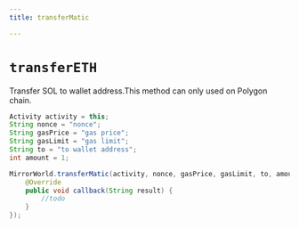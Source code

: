 ```yaml
---
title: transferMatic

---
```


# `transferETH`
Transfer SOL to wallet address.This method can only used on Polygon chain.

```java
Activity activity = this;
String nonce = "nonce";
String gasPrice = "gas price";
String gasLimit = "gas limit";
String to = "to wallet address";
int amount = 1;

MirrorWorld.transferMatic(activity, nonce, gasPrice, gasLimit, to, amount, new MirrorCallback() {
    @Override
    public void callback(String result) {
        //todo
    }
});
```
